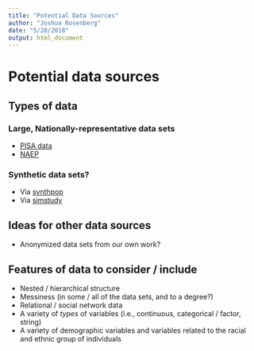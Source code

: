 ```yaml
---
title: "Potential Data Sources"
author: "Joshua Rosenberg"
date: "5/28/2018"
output: html_document
---
```


# Potential data sources

## Types of data

### Large, Nationally-representative data sets

* [PISA data](https://github.com/jrosen48/pisaUSA15)
* [NAEP](https://nces.ed.gov/nationsreportcard/)

### Synthetic data sets?

* Via [synthpop](https://cran.r-project.org/web/packages/synthpop/index.html)
* Via [simstudy](https://cran.r-project.org/web/packages/simstudy/index.html)

## Ideas for other data sources

* Anonymized data sets from our own work?

## Features of data to consider / include

* Nested / hierarchical structure
* Messiness (in some / all of the data sets, and to a degree?)
* Relational / social network data
* A variety of *types* of variables (i.e., continuous, categorical / factor, string)
* A variety of demographic variables and variables related to the racial and ethnic group of individuals
